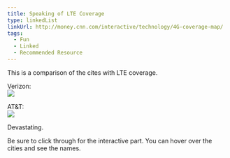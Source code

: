 ```yaml
---
title: Speaking of LTE Coverage
type: linkedList
linkUrl: http://money.cnn.com/interactive/technology/4G-coverage-map/
tags:
  - Fun
  - Linked
  - Recommended Resource
---
```


This is a comparison of the cites with LTE coverage.

Verizon:  
![](http://buzzingpixel.com/?ACT=40&fid=90&d=1427&f=verizon__600.jpg)

AT&T:  
![](http://buzzingpixel.com/?ACT=40&fid=90&d=1427&f=att__600.jpg)

Devastating.

Be sure to click through for the interactive part. You can hover over the cities and see the names.
